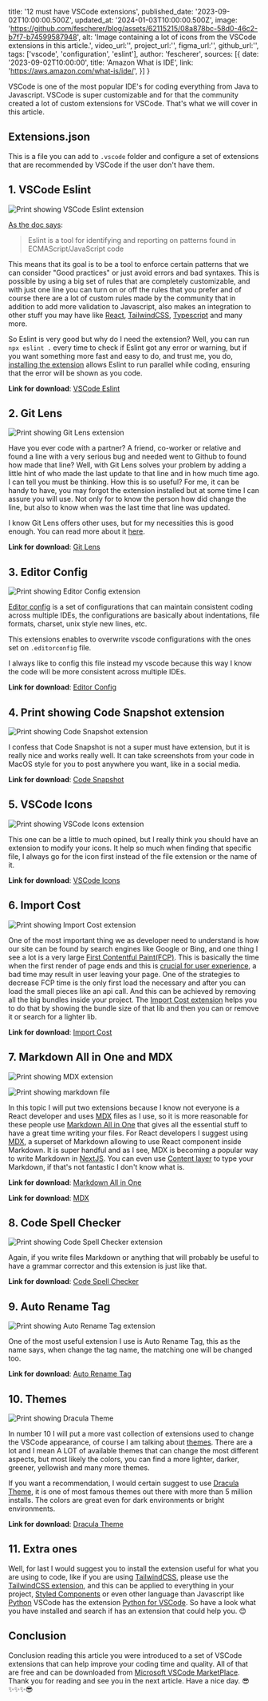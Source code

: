 title: '12 must have VSCode extensions',
published_date: '2023-09-02T10:00:00.500Z',
updated_at: '2024-01-03T10:00:00.500Z',
image: 'https://github.com/fescherer/blog/assets/62115215/08a878bc-58d0-46c2-b7f7-b74599587948',
alt: 'Image containing a lot of icons from the VSCode extensions in this article.',
video_url:'',
project_url:'',
figma_url:'',
github_url:'',
tags: ['vscode', 'configuration', 'eslint'],
author: 'fescherer',
sources: [{
  date: '2023-09-02T10:00:00',
  title: 'Amazon What is IDE',
  link: 'https://aws.amazon.com/what-is/ide/',
  }]
}


VSCode is one of the most popular IDE's for coding everything from Java to Javascript. VSCode is super customizable and for that the community created a lot of custom extensions for VSCode. That's what we will cover in this article.

## Extensions.json

This is a file you can add to `.vscode` folder and configure a set of extensions that are recommended by VSCode if the user don't have them.

## 1. VSCode Eslint

<Img
  src="https://github.com/fescherer/blog/assets/62115215/be8bd7f5-b4f1-40c7-9974-290068604da3"
  name="VSCode Eslint"
  alt="Print showing VSCode Eslint extension"
/>

[As the doc says](https://eslint.org/docs/latest/use/getting-started):

<Blockquote cite="https://eslint.org/docs/latest/use/getting-started">
Eslint is a tool for identifying and reporting on patterns found in ECMAScript/JavaScript code
</Blockquote>

This means that its goal is to be a tool to enforce certain patterns that we can consider "Good practices" or just avoid errors and bad syntaxes. This is possible by using a big set of rules that are completely customizable, and with just one line you can turn on or off the rules that you prefer and of course there are a lot of custom rules made by the community that in addition to add more validation to Javascript, also makes an integration to other stuff you may have like [React](https://www.npmjs.com/package/eslint-plugin-React), [TailwindCSS](https://www.npmjs.com/package/eslint-plugin-tailwindcss), [Typescript](https://typescript-eslint.io) and many more.

So Eslint is very good but why do I need the extension? Well, you can run `npx eslint .` every time to check if Eslint got any error or warning, but if you want something more fast and easy to do, and trust me, you do, [installing the extension](https://marketplace.visualstudio.com/items?itemName=dbaeumer.vscode-eslint) allows Eslint to run parallel while coding, ensuring that the error will be shown as you code.

**Link for download**: [VSCode Eslint](https://marketplace.visualstudio.com/items?itemName=dbaeumer.vscode-eslint)

## 2. Git Lens

<Img
  src="https://github.com/fescherer/blog/assets/62115215/5a918dda-768d-40ae-b1aa-7baf01632f11"
  name="Git Lens"
  alt="Print showing Git Lens extension"
/>

Have you ever code with a partner? A friend, co-worker or relative and found a line with a very serious bug and needed went to Github to found how made that line? Well, with Git Lens solves your problem by adding a little hint of who made the last update to that line and in how much time ago. I can tell you must be thinking. How this is so useful? For me, it can be handy to have, you may forgot the extension installed but at some time I can assure you will use. Not only for to know the person how did change the line, but also to know when was the last time that line was updated.

I know Git Lens offers other uses, but for my necessities this is good enough. You can read more about it [here](https://www.gitkraken.com/gitlens).

**Link for download**: [Git Lens](https://marketplace.visualstudio.com/items?itemName=eamodio.gitlens)

## 3. Editor Config

<Img
  src="https://github.com/fescherer/blog/assets/62115215/433781d2-df06-44ee-a87c-0399dd640e7e"
  name="Editor Config"
  alt="Print showing Editor Config extension"
/>

[Editor config](https://editorconfig.org) is a set of configurations that can maintain consistent coding across multiple IDEs, the configurations are basically about indentations, file formats, charset, unix style new lines, etc.

This extensions enables to overwrite vscode configurations with the ones set on `.editorconfig` file.

I always like to config this file instead my vscode because this way I know the code will be more consistent across multiple IDEs.

**Link for download**: [Editor Config](https://marketplace.visualstudio.com/items?itemName=EditorConfig.EditorConfig)

## 4. Print showing Code Snapshot extension

<Img
  src="https://github.com/fescherer/blog/assets/62115215/9fe14a53-fdf7-4849-b417-7ad969150b72"
  name="Code Snapshot"
  alt="Print showing Code Snapshot extension"
/>

I confess that Code Snapshot is not a super must have extension, but it is really nice and works really well. It can take screenshots from your code in MacOS style for you to post anywhere you want, like in a social media.

**Link for download**: [Code Snapshot](https://marketplace.visualstudio.com/items?itemName=robertz.code-snapshot)

## 5. VSCode Icons

<Img
  src="https://github.com/fescherer/blog/assets/62115215/f310c814-9f83-4752-a1a6-d21c8e9be2e2"
  name="VSCode Icons"
  alt="Print showing VSCode Icons extension"
/>

This one can be a little to much opined, but I really think you should have an extension to modify your icons. It help so much when finding that specific file, I always go for the icon first instead of the file extension or the name of it.

**Link for download**: [VSCode Icons](https://marketplace.visualstudio.com/items?itemName=vscode-icons-team.vscode-icons)

## 6. Import Cost

<Img
  src="https://github.com/fescherer/blog/assets/62115215/80b88259-d63e-4233-b75d-32881818b14b"
  name="Import Cost"
  alt="Print showing Import Cost extension"
/>

One of the most important thing we as developer need to understand is how our site can be found by search engines like Google or Bing, and one thing I see a lot is a very large [First Contentful Paint(FCP)](https://web.dev/fcp).
This is basically the time when the first render of page ends and this is [crucial for user experience](https://web.dev/fcp/#what-is-a-good-fcp-score), a bad time may result in user leaving your page.
One of the strategies to decrease FCP time is the only first load the necessary and after you can load the small pieces like an api call. And this can be achieved by removing all the big bundles inside your project. The [Import Cost extension](https://marketplace.visualstudio.com/items?itemName=wix.vscode-import-cost) helps you to do that by showing the bundle size of that lib and then you can or remove it or search for a lighter lib.

**Link for download**: [Import Cost](https://marketplace.visualstudio.com/items?itemName=wix.vscode-import-cost)

## 7. Markdown All in One and MDX

<Img
  src="https://github.com/fescherer/blog/assets/62115215/53dd13aa-8bef-4898-9604-45bf2d875d79"
  name="MDX extension"
  alt="Print showing MDX extension"
/>

<Img
  src="https://github.com/fescherer/blog/assets/62115215/61d48f6d-a3bb-419a-bc6b-f0952582bd7d"
  name="A markdown file"
  alt="Print showing markdown file"
/>

In this topic I will put two extensions because I know not everyone is a React developer and uses [MDX](https://marketplace.visualstudio.com/items?itemName=unifiedjs.vscode-mdx) files as I use, so it is more reasonable for these people use [Markdown All in One](https://marketplace.visualstudio.com/items?itemName=yzhang.markdown-all-in-one) that gives all the essential stuff to have a great time writing your files.
For React developers I suggest using [MDX](https://mdxjs.com), a superset of Markdown allowing to use React component inside Markdown. It is super handful and as I see, MDX is becoming a popular way to write Markdown in [NextJS](https://nextjs.org/docs/app/building-your-application/configuring/mdx). You can even use [Content layer](https://contentlayer.dev/docs/sources/files/mdx-d747e46d) to type your Markdown, if that's not fantastic I don't know what is.

**Link for download**: [Markdown All in One](https://marketplace.visualstudio.com/items?itemName=yzhang.markdown-all-in-one)

**Link for download**: [MDX](https://marketplace.visualstudio.com/items?itemName=unifiedjs.vscode-mdx)

## 8. Code Spell Checker

<Img
  src="https://github.com/fescherer/blog/assets/62115215/fd817aa8-e864-4a55-98a9-8844c359cd9e"
  name="Code Spell Checker"
  alt="Print showing Code Spell Checker extension"
/>

Again, if you write files Markdown or anything that will probably be useful to have a grammar corrector and this extension is just like that.

**Link for download**: [Code Spell Checker](https://marketplace.visualstudio.com/items?itemName=streetsidesoftware.code-spell-checker)

## 9. Auto Rename Tag

<Img
  src="https://github.com/fescherer/blog/assets/62115215/10594378-40dd-419a-8ff6-9c38c2ec95e0"
  name="Auto Rename Tag"
  alt="Print showing Auto Rename Tag extension"
/>

One of the most useful extension I use is Auto Rename Tag, this as the name says, when change the tag name, the matching one will be changed too.

**Link for download**: [Auto Rename Tag](https://marketplace.visualstudio.com/items?itemName=formulahendry.auto-rename-tag)

## 10. Themes

<Img
  src="https://github.com/fescherer/blog/assets/62115215/effc88d1-7a25-40a3-b2b4-2c5f02c1d93f"
  name="Dracula Theme"
  alt="Print showing Dracula Theme"
/>

In number 10 I will put a more vast collection of extensions used to change the VSCode appearance, of course I am talking about [themes](https://vscodethemes.com/). There are a lot and I mean A LOT of available themes that can change the most different aspects, but most likely the colors, you can find a more lighter, darker, greener, yellowish and many more themes.

If you want a recommendation, I would certain suggest to use [Dracula Theme](https://marketplace.visualstudio.com/items?itemName=dracula-theme.theme-dracula), it is one of most famous themes out there with more than 5 million installs. The colors are great even for dark environments or bright environments.

**Link for download**: [Dracula Theme](https://marketplace.visualstudio.com/items?itemName=dracula-theme.theme-dracula)

## 11. Extra ones

Well, for last I would suggest you to install the extension useful for what you are using to code, like if you are using [TailwindCSS](https://tailwindcss.com), please use the [TailwindCSS extension](https://marketplace.visualstudio.com/items?itemName=bradlc.vscode-tailwindcss), and this can be applied to everything in your project, [Styled Components](https://marketplace.visualstudio.com/items?itemName=styled-components.vscode-styled-components) or even other language than Javascript like [Python](https://www.python.org) VSCode has the extension [Python for VSCode](https://marketplace.visualstudio.com/items?itemName=ms-python.python).
So have a look what you have installed and search if has an extension that could help you. 😊

## Conclusion

Conclusion reading this article you were introduced to a set of VSCode extensions that can help improve your coding time and quality. All of that are free and can be downloaded from [Microsoft VSCode MarketPlace](https://marketplace.visualstudio.com). Thank you for reading and see you in the next article. Have a nice day. 😎✨✨✨😎
